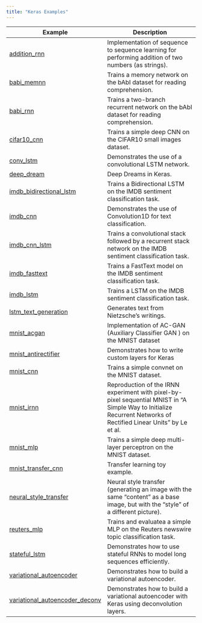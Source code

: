 ```yaml
---
title: "Keras Examples"
---
```


| Example  | Description   |
|----------------------|------------------------------------|
| [addition_rnn](addition_rnn.html) | Implementation of sequence to sequence learning for performing addition of two numbers (as strings). |
| [babi_memnn](babi_memnn.html) | Trains a memory network on the bAbI dataset for reading comprehension. |
| [babi_rnn](babi_rnn.html) | Trains a two-branch recurrent network on the bAbI dataset for reading comprehension. |
| [cifar10_cnn](cifar10_cnn.html) | Trains a simple deep CNN on the CIFAR10 small images dataset. |
| [conv_lstm](conv_lstm.html) | Demonstrates the use of a convolutional LSTM network. |
| [deep_dream](deep_dream.html) | Deep Dreams in Keras. |
| [imdb_bidirectional_lstm](imdb_bidirectional_lstm.html) | Trains a Bidirectional LSTM on the IMDB sentiment classification task. |
| [imdb_cnn](imdb_cnn.html) | Demonstrates the use of Convolution1D for text classification. |
| [imdb_cnn_lstm](imdb_cnn_lstm.html) | Trains a convolutional stack followed by a recurrent stack network on the IMDB sentiment classification task. |
| [imdb_fasttext](imdb_fasttext.html) | Trains a FastText model on the IMDB sentiment classification task. |
| [imdb_lstm](imdb_lstm.html) | Trains a LSTM on the IMDB sentiment classification task. |
| [lstm_text_generation](lstm_text_generation.html) | Generates text from Nietzsche's writings. |
| [mnist_acgan](mnist_acgan.html) | Implementation of AC-GAN (Auxiliary Classifier GAN ) on the MNIST dataset |
| [mnist_antirectifier](mnist_antirectifier.html) | Demonstrates how to write custom layers for Keras |
| [mnist_cnn](mnist_cnn.html) | Trains a simple convnet on the MNIST dataset. |
| [mnist_irnn](mnist_irnn.html) | Reproduction of the IRNN experiment with pixel-by-pixel sequential MNIST in "A Simple Way to Initialize Recurrent Networks of Rectified Linear Units" by Le et al. |
| [mnist_mlp](mnist_mlp.html) | Trains a simple deep multi-layer perceptron on the MNIST dataset. |
| [mnist_transfer_cnn](mnist_transfer_cnn.html) | Transfer learning toy example. |
| [neural_style_transfer](neural_style_transfer.html) | Neural style transfer (generating an image with the same “content” as a base image, but with the “style” of a different picture). |
| [reuters_mlp](reuters_mlp.html) | Trains and evaluatea a simple MLP on the Reuters newswire topic classification task. |
| [stateful_lstm](stateful_lstm.html) | Demonstrates how to use stateful RNNs to model long sequences efficiently. |
| [variational_autoencoder](variational_autoencoder.html) | Demonstrates how to build a variational autoencoder. |
| [variational_autoencoder_deconv](variational_autoencoder_deconv.html) | Demonstrates how to build a variational autoencoder with Keras using deconvolution layers. |

<!--
| [conv_filter_visualization](conv_filter_visualization.html) | Visualization of the filters of VGG16, via gradient ascent in input space. |
| [image_ocr](image_ocr.html) | Trains a convolutional stack followed by a recurrent stack and a CTC logloss function to perform optical character recognition (OCR). |
| [lstm_benchmark](lstm_benchmark.html) | Compares different LSTM implementations on the IMDB sentiment classification task. |
| [mnist_net2net](mnist_net2net.html) | Reproduction of the Net2Net experiment with MNIST in "Net2Net: Accelerating Learning via Knowledge Transfer". |
| [mnist_siamese_graph](mnist_siamese_graph.html) | Trains a Siamese multi-layer perceptron on pairs of digits from the MNIST dataset. |
| [mnist_swwae](mnist_swwae.html) | Trains a Stacked What-Where AutoEncoder built on residual blocks on the MNIST dataset. |
| [neural_doodle](neural_doodle.html) | Neural doodle. |
-->


<!--

These examples are complete however don't yet work properly (see inline comments in 
scripts for details) so we aren't listing them.

| [mnist_hierarchical_rnn](mnist_hierarchical_rnn.html) | Trains a Hierarchical RNN (HRNN) to classify MNIST digits. |
| [pretrained_word_embeddings](pretrained_word_embeddings.html) | Loads pre-trained word embeddings (GloVe embeddings) into a frozen Keras Embedding layer, and uses it to train a text classification model on the 20 Newsgroup dataset. |

-->










